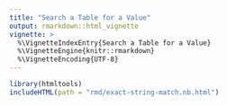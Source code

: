 ```yaml
---
title: "Search a Table for a Value"
output: rmarkdown::html_vignette
vignette: >
  %\VignetteIndexEntry{Search a Table for a Value}
  %\VignetteEngine{knitr::rmarkdown}
  %\VignetteEncoding{UTF-8}
---
```


```r
library(htmltools)
includeHTML(path = "rmd/exact-string-match.nb.html")
```
